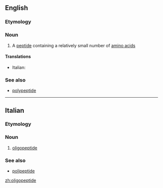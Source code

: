 ==English==

===Etymology===
{{prefix|oligo|peptide}}

===Noun===
{{wikipedia}}
{{en-noun}}

# {{biochemistry}} A [[peptide]] containing a relatively small number of [[amino acid]]s

====Translations====
{{trans-top}}
* Italian: {{t-|it|oligopeptide|m}}
{{trans-mid}}
{{trans-bottom}}

===See also===
* [[polypeptide]]

----

==Italian==

===Etymology===
{{prefix|oligo|peptide|lang=it}}

===Noun===
{{it-noun|oligopeptid|m|e|i}}

# {{biochemistry|lang=it}} [[#English|oligopeptide]]

===See also===
* [[polipeptide]]

[[zh:oligopeptide]]